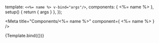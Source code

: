 

  template: `<<%= name %> v-bind="args"/>`,
  components: { <%= name %> },
  setup() {
    return { args }
  },
});

<Meta title="Components/<%= name %>" component={ <%= name %> }  />

<Canvas>
  <Story name="default">{Template.bind({})}</Story>
</Canvas>

